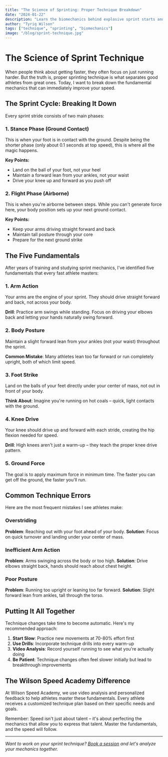 ```yaml
---
title: "The Science of Sprinting: Proper Technique Breakdown"
date: "2024-01-22"
description: "Learn the biomechanics behind explosive sprint starts and efficient running form."
author: "Tyriq Wilson"
tags: ["technique", "sprinting", "biomechanics"]
image: "/blog/sprint-technique.jpg"
---
```


# The Science of Sprint Technique

When people think about getting faster, they often focus on just running harder. But the truth is, proper sprinting technique is what separates good athletes from great ones. Today, I want to break down the fundamental mechanics that can immediately improve your speed.

## The Sprint Cycle: Breaking It Down

Every sprint stride consists of two main phases:

### 1. Stance Phase (Ground Contact)
This is when your foot is in contact with the ground. Despite being the shorter phase (only about 0.1 seconds at top speed), this is where all the magic happens.

**Key Points:**
- Land on the ball of your foot, not your heel
- Maintain a forward lean from your ankles, not your waist
- Drive your knee up and forward as you push off

### 2. Flight Phase (Airborne)
This is when you're airborne between steps. While you can't generate force here, your body position sets up your next ground contact.

**Key Points:**
- Keep your arms driving straight forward and back
- Maintain tall posture through your core
- Prepare for the next ground strike

## The Five Fundamentals

After years of training and studying sprint mechanics, I've identified five fundamentals that every fast athlete masters:

### 1. Arm Action
Your arms are the engine of your sprint. They should drive straight forward and back, not across your body.

**Drill**: Practice arm swings while standing. Focus on driving your elbows back and letting your hands naturally swing forward.

### 2. Body Posture
Maintain a slight forward lean from your ankles (not your waist) throughout the sprint.

**Common Mistake**: Many athletes lean too far forward or run completely upright, both of which limit speed.

### 3. Foot Strike
Land on the balls of your feet directly under your center of mass, not out in front of your body.

**Think About**: Imagine you're running on hot coals – quick, light contacts with the ground.

### 4. Knee Drive
Your knee should drive up and forward with each stride, creating the hip flexion needed for speed.

**Drill**: High knees aren't just a warm-up – they teach the proper knee drive pattern.

### 5. Ground Force
The goal is to apply maximum force in minimum time. The faster you can get off the ground, the faster you'll run.

## Common Technique Errors

Here are the most frequent mistakes I see athletes make:

### Overstriding
**Problem**: Reaching out with your foot ahead of your body.
**Solution**: Focus on quick turnover and landing under your center of mass.

### Inefficient Arm Action
**Problem**: Arms swinging across the body or too high.
**Solution**: Drive elbows straight back, hands should reach about chest height.

### Poor Posture
**Problem**: Running too upright or leaning too far forward.
**Solution**: Slight forward lean from ankles, tall through the torso.

## Putting It All Together

Technique changes take time to become automatic. Here's my recommended approach:

1. **Start Slow**: Practice new movements at 70-80% effort first
2. **Use Drills**: Incorporate technique drills into every warm-up
3. **Video Analysis**: Record yourself running to see what you're actually doing
4. **Be Patient**: Technique changes often feel slower initially but lead to breakthrough improvements

## The Wilson Speed Academy Difference

At Wilson Speed Academy, we use video analysis and personalized feedback to help athletes master these fundamentals. Every athlete receives a customized technique plan based on their specific needs and goals.

Remember: Speed isn't just about talent – it's about perfecting the mechanics that allow you to express that talent. Master the fundamentals, and the speed will follow.

---

*Want to work on your sprint technique? [Book a session](/book) and let's analyze your mechanics together.* 